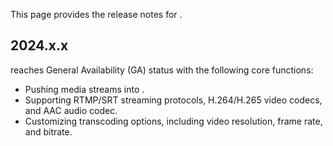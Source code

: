 This page provides the release notes for <Vpd k="NAME" />.

## 2024.x.x

<Vg k="COMPANY" /> <Vpd k="NAME" /> reaches General Availability (GA) status with the following core functions:

- Pushing media streams into <Vg k="AGORA_BACKEND" />.
- Supporting RTMP/SRT streaming protocols, H.264/H.265 video codecs, and AAC audio codec.
- Customizing transcoding options, including video resolution, frame rate, and bitrate.



